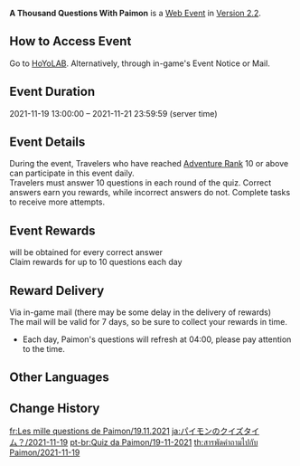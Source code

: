 {{Event Tabs
|rootpage = A Thousand Questions With Paimon/2021-11-19
}}
{{Event
|name              = A Thousand Questions With Paimon 2021-11-19
|image             = A Thousand Questions With Paimon 2021-11-19.jpg
|type              = Web
|time_known        = yes
|time_start        = 2021-11-19 13:00
|time_end          = 2021-11-21 23:59
|link              = https://www.hoyolab.com/article/1419212
|link2             = https://webstatic-sea.mihoyo.com/ys/event/answer-question/index.html?activity_no=b483abab3f704039#
|link2name         = Event Page
}}
{{Description|A new challenge with new goals! Take part in the Paimon Quiz Event from HoYoLAB each day and answer questions correctly to win Mora!}}
'''A Thousand Questions With Paimon''' is a [[Web Event]] in [[Version 2.2]].

==How to Access Event==
Go to [https://webstatic-sea.mihoyo.com/ys/event/answer-question/index.html?activity_no=b483abab3f704039# HoYoLAB]. Alternatively, through in-game's Event Notice or Mail.

==Event Duration==
2021-11-19 13:00:00 – 2021-11-21 23:59:59 (server time)

==Event Details==
During the event, Travelers who have reached [[Adventure Rank]] 10 or above can participate in this event daily.<br>
Travelers must answer 10 questions in each round of the quiz. Correct answers earn you rewards, while incorrect answers do not. Complete tasks to receive more attempts.

==Event Rewards==
{{Item|Mora|25|x=5,000}} will be obtained for every correct answer<br>
Claim rewards for up to 10 questions each day

==Reward Delivery==
Via in-game mail (there may be some delay in the delivery of rewards)<br>
The mail will be valid for 7 days, so be sure to collect your rewards in time.

* Each day, Paimon's questions will refresh at 04:00, please pay attention to the time.

==Other Languages==
{{Other Languages|Transclude = A Thousand Questions With Paimon}}

==Change History==
{{Change History|2.2}}

[[fr:Les mille questions de Paimon/19.11.2021]]
[[ja:パイモンのクイズタイム？/2021-11-19]]
[[pt-br:Quiz da Paimon/19-11-2021]]
[[th:สารพัดคำถามไปกับ Paimon/2021-11-19]]